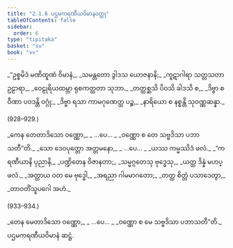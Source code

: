 ```yaml
---
title: "2.1.6 ပဌမကရဏီယဝိမာနဝတ္ထု"
tableOfContents: false
sidebar:
  order: 6
type: "tipitaka"
basket: "su"
book: "vv"
---
```



<DynamicBreadcrumb />

<Division number="926" book="vv" e="ch" v="19" p="82">

<Paragraph number="773" type="verses" book="vv">
_“ဥစ္စမိဒံ မဏိထူဏံ ဝိမာနံ,_  
_သမန္တတော ဒွါဒသ ယောဇနာနိ;_  
_ကူဋာဂါရာ သတ္တသတာ ဥဠာရာ,_  
_ဝေဠုရိယထမ္ဘာ ရုစကတ္ထတာ သုဘာ._  

</Paragraph>

</Division>
<Division number="927" book="vv" e="ch" v="19" p="82">

<Paragraph number="774" type="verses" book="vv">
_တတ္ထစ္ဆသိ ပိဝသိ ခါဒသိ စ,_  
_ဒိဗ္ဗာ စ ဝီဏာ ပဝဒန္တိ ဝဂ္ဂုံ;_  
_ဒိဗ္ဗာ ရသာ ကာမဂုဏေတ္ထ ပဉ္စ,_  
_နာရိယော စ နစ္စန္တိ သုဝဏ္ဏဆန္နာ._  


(928–929.)
</Paragraph>

<Paragraph number="775" type="verses" book="vv">
_ကေန တေတာဒိသော ဝဏ္ဏော,_  
_ …ပေ… _  
_ဝဏ္ဏော စ တေ သဗ္ဗဒိသာ ပဘာသတီ”တိ._  

</Paragraph>

</Division>
<Division number="930" book="vv" e="ch" v="19" p="82">

<Paragraph number="776" type="verses" book="vv">
_သော ဒေဝပုတ္တော အတ္တမနော,_  
_ …ပေ… _  
_ယဿ ကမ္မဿိဒံ ဖလံ._  

</Paragraph>

</Division>
<Division number="931" book="vv" e="ch" v="19" p="82">

<Paragraph number="777" type="verses" book="vv">
_“ကရဏီယာနိ ပုညာနိ,_  
_ပဏ္ဍိတေန ဝိဇာနတာ;_  
_သမ္မဂ္ဂတေသု ဗုဒ္ဓေသု,_  
_ယတ္ထ ဒိန္နံ မဟပ္ဖလံ._  

</Paragraph>

</Division>
<Division number="932" book="vv" e="ch" v="19" p="82">

<Paragraph number="778" type="verses" book="vv">
_အတ္ထာယ ဝတ မေ ဗုဒ္ဓေါ,_  
_အရညာ ဂါမမာဂတော;_  
_တတ္ထ စိတ္တံ ပသာဒေတွာ,_  
_တာဝတိံသူပဂေါ အဟံ._  


(933–934.)
</Paragraph>

<Paragraph number="779" type="verses" book="vv">
_တေန မေတာဒိသော ဝဏ္ဏော,_  
_ …ပေ… _  
_ဝဏ္ဏော စ မေ သဗ္ဗဒိသာ ပဘာသတီ”တိ._  


</Paragraph>
</Division>

<Paragraph number="780" type="center" book="vv">
ပဌမကရဏီယဝိမာနံ ဆဋ္ဌံ.
</Paragraph>
